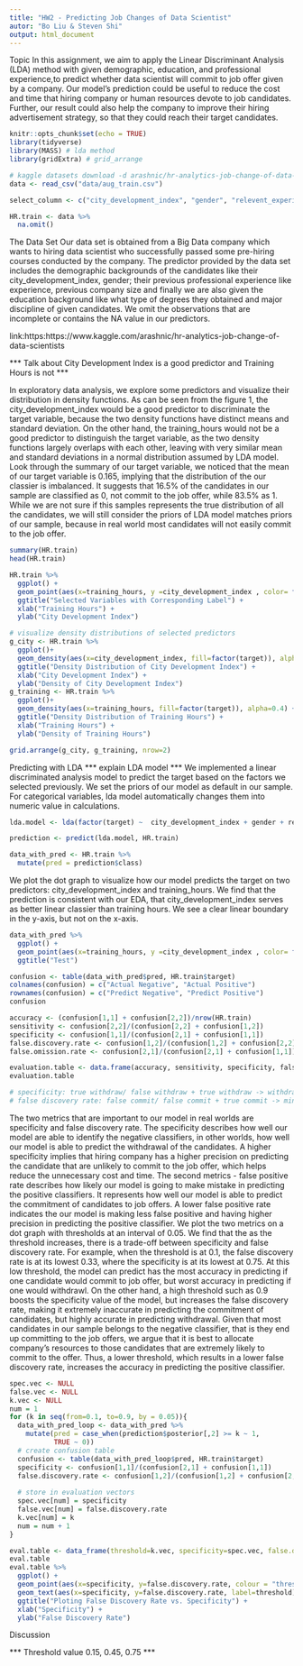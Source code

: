 ```yaml
---
title: "HW2 - Predicting Job Changes of Data Scientist"
autor: "Bo Liu & Steven Shi"
output: html_document
---
```


Topic
In this assignment, we aim to apply the Linear Discriminant Analysis (LDA) method with given demographic, education, and professional experience,to predict whether data scientist will commit to job offer given by a company. Our model's prediction could be useful to reduce the cost and time that hiring company or human resources devote to job candidates. Further, our result could also help the company to improve their hiring advertisement strategy, so that they could reach their target candidates.


```r
knitr::opts_chunk$set(echo = TRUE)
library(tidyverse)
library(MASS) # lda method
library(gridExtra) # grid_arrange
```

```r
# kaggle datasets download -d arashnic/hr-analytics-job-change-of-data-scientists
data <- read_csv("data/aug_train.csv")

select_column <- c("city_development_index", "gender", "relevent_experience", "enrolled_university", "education_level", "major_discipline", "experience","company_size", "company_type","last_new_job", "training_hours")

HR.train <- data %>% 
  na.omit()
```

The Data Set
Our data set is obtained from a Big Data company which wants to hiring data scientist who successfully passed some pre-hiring courses conducted by the company. The predictor provided by the data set includes the demographic backgrounds of the candidates like their city_development_index, gender; their previous professional experience like experience, previous company size and finally we are also given the education background like what type of degrees they obtained and major discipline of given candidates. We omit the observations that are incomplete or contains the NA value in our predictors. 

link:https:https://www.kaggle.com/arashnic/hr-analytics-job-change-of-data-scientists

*** Talk about City Development Index is a good predictor and Training Hours is not ***

In exploratory data analysis, we explore some predictors and visualize their distribution in density functions. As can be seen from the figure 1, the city_development_index would be a good predictor to discriminate the target variable, because the two density functions have distinct means and standard deviation. On the other hand, the training_hours would not be a good predictor to distinguish the target variable, as the two density functions largely overlaps with each other, leaving with very similar mean and standard deviations in a normal distribution assumed by LDA model. Look through the summary of our target variable, we noticed that the mean of our target variable is 0.165, implying that the distribution of the our classier is imbalanced. It suggests that 16.5% of the candidates in our sample are classified as 0, not commit to the job offer, while 83.5% as 1. While we are not sure if this samples represents the true distribution of all the candidates, we will still consider the priors of LDA model matches priors of our sample, because in real world most candidates will not easily commit to the job offer.


```r
summary(HR.train)
head(HR.train)

HR.train %>% 
  ggplot() + 
  geom_point(aes(x=training_hours, y =city_development_index , color= factor(target)), alpha=0.8) +
  ggtitle("Selected Variables with Corresponding Label") +
  xlab("Training Hours") +
  ylab("City Development Index")

# visualize density distributions of selected predictors
g_city <- HR.train %>% 
  ggplot()+
  geom_density(aes(x=city_development_index, fill=factor(target)), alpha=0.4) +
  ggtitle("Density Distribution of City Development Index") +
  xlab("City Development Index") +
  ylab("Density of City Development Index")
g_training <- HR.train %>% 
  ggplot()+
  geom_density(aes(x=training_hours, fill=factor(target)), alpha=0.4) +
  ggtitle("Density Distribution of Training Hours") +
  xlab("Training Hours") +
  ylab("Density of Training Hours")

grid.arrange(g_city, g_training, nrow=2)
```

Predicting with LDA
*** explain LDA model ***
We implemented a linear discriminated analysis model to predict the target based on the factors we selected previously. We set the priors of our model as default in our sample. For categorical variables, lda model automatically changes them into numeric value in calculations.

```r
lda.model <- lda(factor(target) ~  city_development_index + gender + relevent_experience + enrolled_university + education_level + major_discipline + experience + company_size + company_type +last_new_job + training_hours, data = HR.train)

prediction <- predict(lda.model, HR.train)

data_with_pred <- HR.train %>% 
  mutate(pred = prediction$class)
```

We plot the dot graph to visualize how our model predicts the target on two predictors: city_development_index and training_hours. We find that the prediction is consistent with our EDA, that city_development_index serves as better linear classier than training hours. We see a clear linear boundary in the y-axis, but not on the x-axis. 


```r
data_with_pred %>% 
  ggplot() + 
  geom_point(aes(x=training_hours, y =city_development_index , color= factor(pred)), alpha=0.4) +
  ggtitle("Test")
```

```r
confusion <- table(data_with_pred$pred, HR.train$target)
colnames(confusion) = c("Actual Negative", "Actual Positive")
rownames(confusion) = c("Predict Negative", "Predict Positive")
confusion

accuracy <- (confusion[1,1] + confusion[2,2])/nrow(HR.train)
sensitivity <- confusion[2,2]/(confusion[2,2] + confusion[1,2])
specificity <- confusion[1,1]/(confusion[2,1] + confusion[1,1])
false.discovery.rate <- confusion[1,2]/(confusion[1,2] + confusion[2,2])
false.omission.rate <- confusion[2,1]/(confusion[2,1] + confusion[1,1])

evaluation.table <- data.frame(accuracy, sensitivity, specificity, false.discovery.rate, false.omission.rate)
evaluation.table

# specificity: true withdraw/ false withdraw + true withdraw -> withdraw: company should not waste resources -> maximize
# false discovery rate: false commit/ false commit + true commit -> minimize
```
The two metrics that are important to our model in real worlds are specificity and false discovery rate. The specificity describes how well our model are able to identify the negative classifiers, in other worlds, how well our model is able to predict the withdrawal of the candidates. A higher specificity implies that hiring company has a higher precision on predicting the candidate that are unlikely to commit to the job offer, which helps reduce the unnecessary cost and time. The second metrics - false positive rate describes how likely our model is going to make mistake in predicting the positive classifiers. It represents how well our model is able to predict the commitment of candidates to job offers. A lower false positive rate indicates the our model is making less false positive and having higher precision in predicting the positive classifier. We plot the two metrics on a dot graph with thresholds at an interval of 0.05. We find that the as the threshold increases, there is a trade-off between specificity and false discovery rate. For example, when the threshold is at 0.1, the false discovery rate is at its lowest 0.33, where the 
specificity is at its lowest at 0.75. At this low threshold, the model can predict has the most accuracy in predicting if one candidate would commit to job offer, but worst accuracy in predicting if one would withdrawl. On the other hand, a high threshold such as 0.9 boosts the specificity value of the model, but increases the false discovery rate, making it extremely inaccurate in predicting the commitment of candidates, but highly accurate in predicting withdrawal. Given that most candidates in our sample belongs to the negative classifier, that is they end up committing to the job offers, we argue that it is best to allocate company's resources to those candidates that are extremely likely to commit to the offer. Thus, a lower threshold, which results in a lower false discovery rate, increases the accuracy in predicting the positive classifier.

```r
spec.vec <- NULL
false.vec <- NULL
k.vec <- NULL
num = 1
for (k in seq(from=0.1, to=0.9, by = 0.05)){
  data_with_pred_loop <- data_with_pred %>% 
    mutate(pred = case_when(prediction$posterior[,2] >= k ~ 1,
           TRUE ~ 0))
  # create confusion table
  confusion <- table(data_with_pred_loop$pred, HR.train$target)
  specificity <- confusion[1,1]/(confusion[2,1] + confusion[1,1])
  false.discovery.rate <- confusion[1,2]/(confusion[1,2] + confusion[2,2])
  
  # store in evaluation vectors
  spec.vec[num] = specificity
  false.vec[num] = false.discovery.rate
  k.vec[num] = k
  num = num + 1
}

eval.table <- data_frame(threshold=k.vec, specificity=spec.vec, false.discovery.rate=false.vec)
eval.table
eval.table %>% 
  ggplot() +
  geom_point(aes(x=specificity, y=false.discovery.rate, colour = "threshold")) +
  geom_text(aes(x=specificity, y=false.discovery.rate, label=threshold), hjust=0, vjust=1.5) +
  ggtitle("Ploting False Discovery Rate vs. Specificity") +
  xlab("Specificity") +
  ylab("False Discovery Rate")
```

Discussion

*** Threshold value 0.15, 0.45, 0.75 ***
